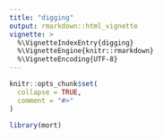 ```yaml
---
title: "digging"
output: rmarkdown::html_vignette
vignette: >
  %\VignetteIndexEntry{digging}
  %\VignetteEngine{knitr::rmarkdown}
  %\VignetteEncoding{UTF-8}
---
```


```r
knitr::opts_chunk$set(
  collapse = TRUE,
  comment = "#>"
)
```

```r
library(mort)
```
